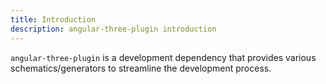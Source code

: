 ```yaml
---
title: Introduction
description: angular-three-plugin introduction
---
```


`angular-three-plugin` is a development dependency that provides various schematics/generators to streamline the development process.
